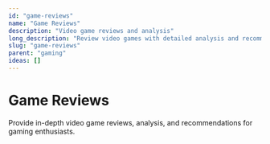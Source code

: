 ```yaml
---
id: "game-reviews"
name: "Game Reviews"
description: "Video game reviews and analysis"
long_description: "Review video games with detailed analysis and recommendations"
slug: "game-reviews"
parent: "gaming"
ideas: []
---
```


# Game Reviews

Provide in-depth video game reviews, analysis, and recommendations for gaming enthusiasts.